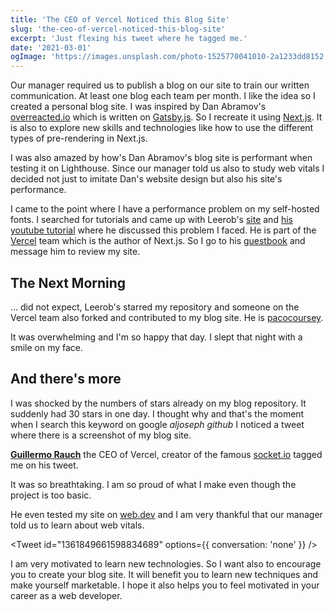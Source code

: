 ```yaml
---
title: 'The CEO of Vercel Noticed this Blog Site'
slug: 'the-ceo-of-vercel-noticed-this-blog-site'
excerpt: 'Just flexing his tweet where he tagged me.'
date: '2021-03-01'
ogImage: 'https://images.unsplash.com/photo-1525770041010-2a1233dd8152'
---
```


Our manager required us to publish a blog on our site to train our written communication. At least one blog each team per month. I like the idea so I created a personal blog site. I was inspired by Dan Abramov's [overreacted.io](https://overreacted.io) which is written on [Gatsby.js](https://www.gatsbyjs.com/). So I recreate it using [Next.js](https://nextjs.org/). It is also to explore new skills and technologies like how to use the different types of pre-rendering in Next.js.

I was also amazed by how's Dan Abramov's blog site is performant when testing it on Lighthouse. Since our manager told us also to study web vitals I decided not just to imitate Dan's website design but also his site's performance.

I came to the point where I have a performance problem on my self-hosted fonts. I searched for tutorials and came up with Leerob's [site](https://leerob.io/) and [his youtube tutorial](https://www.youtube.com/watch?v=G0cOQ79WKZE) where he discussed this problem I faced. He is part of the [Vercel](https://vercel.com/) team which is the author of Next.js. So I go to his [guestbook](https://leerob.io/guestbook) and message him to review my site.

## The Next Morning

... did not expect, Leerob's starred my repository and someone on the Vercel team also forked and contributed to my blog site. He is [pacocoursey](https://github.com/pacocoursey).

It was overwhelming and I'm so happy that day. I slept that night with a smile on my face.

## And there's more

I was shocked by the numbers of stars already on my blog repository. It suddenly had 30 stars in one day. I thought why and that's the moment when I search this keyword on google _aljoseph github_ I noticed a tweet where there is a screenshot of my blog site.

[**Guillermo Rauch**](https://vercel.com/about/rauchg) the CEO of Vercel, creator of the famous [socket.io](https://socket.io/) tagged me on his tweet.

<Tweet id="1361849656741793793" />

It was so breathtaking. I am so proud of what I make even though the project is too basic.

He even tested my site on [web.dev](https://web.dev/measure/) and I am very thankful that our manager told us to learn about web vitals.

<Tweet id="1361849661598834689" options={{ conversation: 'none' }} />

I am very motivated to learn new technologies. So I want also to encourage you to create your blog site. It will benefit you to learn new techniques and make yourself marketable. I hope it also helps you to feel motivated in your career as a web developer.
